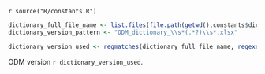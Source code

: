 <!--Source constants file until I get clarity for environment usage across entire package or if sourcing is enough -->
`r source("R/constants.R")`
```r
dictionary_full_file_name <- list.files(file.path(getwd(),constants$dictionary_directory), pattern = "*.xlsx")
dictionary_version_pattern <- "ODM_dictionary_\\s*(.*?)\\s*.xlsx"

dictionary_version_used <- regmatches(dictionary_full_file_name, regexec(dictionary_version_pattern, dictionary_full_file_name))[[1]][2]
```
ODM version `r dictionary_version_used`.
